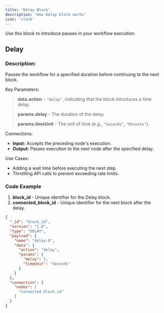 ```yaml
---
title: 'Delay Block'
description: 'How Delay block works'
icon: 'clock'
---
```

<Warning>Use this block to introduce pauses in your workflow execution.</Warning>

## Delay

### Description:
Pauses the workflow for a specified duration before continuing to the next block.

Key Parameters:

> **data.action** - `"delay"`, indicating that the block introduces a time delay.

> **params.delay** - The duration of the delay.

> **params.timeUnit** - The unit of time (e.g., `"Seconds"`, `"Minutes"`).

Connections:

- **Input:** Accepts the preceding node's execution.
- **Output:** Passes execution to the next node after the specified delay.

Use Cases:

- Adding a wait time before executing the next step.
- Throttling API calls to prevent exceeding rate limits.

### Code Example

1. **block_id** - Unique identifier for the Delay block.
2. **connected_block_id** - Unique identifier for the next block after the delay.

```json
{
  "_id": "block_id",
  "version": "1.0",
  "type": "DELAY",
  "payload": {
    "name": "delay-0",
    "data": {
      "action": "delay",
      "params": {
        "delay": 5,
        "timeUnit": "Seconds"
      }
    }
  },
  "connection": {
    "nodes": [
      "connected_block_id"
    ]
  }
}
